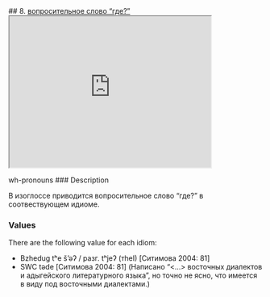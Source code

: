 ## 8. <a href =  'https://agricolamz.github.io/The_Circassian_Isoglosses_Database/8.html'>вопросительное слово "где?"</a><div class='box'><iframe src='https://agricolamz.github.io/The_Circassian_Isoglosses_Database/8.html' width = '400px' height = '300px'></iframe></div>wh-pronouns
### Description

В изоглоссе приводится вопросительное слово "где?" в соотвествующем идиоме.

### Values
There are the following value for each idiom:

* Bzhedug  tʰe š'əʔ / разг. tʰjeʔ (тhеI) [Ситимова 2004: 81] 
* SWC  təde [Ситимова 2004: 81] (Написано "<...> восточных диалектов и адыгейского литературного языка", но точно не ясно, что имеется в виду под восточными диалектами.)


